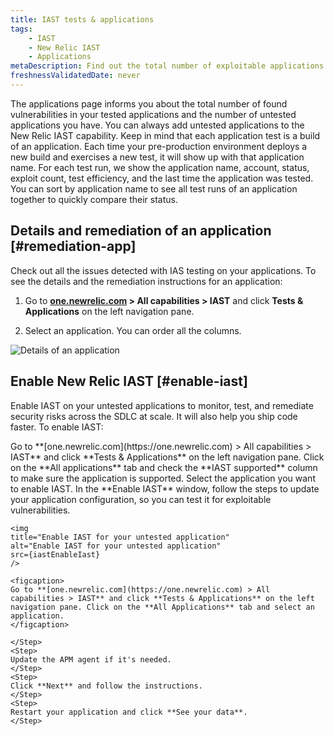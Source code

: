 ```yaml
---
title: IAST tests & applications
tags:
    - IAST
    - New Relic IAST
    - Applications
metaDescription: Find out the total number of exploitable applications and safe applications you have.
freshnessValidatedDate: never
---
```





The applications page informs you about the total number of found vulnerabilities in your tested applications and the number of untested applications you have. You can always add untested applications to the New Relic IAST capability. Keep in mind that each application test is a build of an application. Each time your pre-production environment deploys a new build and exercises a new test, it will show up with that application name. For each test run, we show the application name, account, status, exploit count, test efficiency, and the last time the application was tested. You can sort by application name to see all test runs of an application together to quickly compare their status.

## Details and remediation of an application [#remediation-app]

Check out all the issues detected with IAS testing on your applications. To see the details and the remediation instructions for an application:

1. Go to **[one.newrelic.com](https://one.newrelic.com) > All capabilities > IAST** and click **Tests & Applications** on the left navigation pane.

2. Select an application. You can order all the columns.

<img
    title="Details of an application"
    alt="Details of an application"
    src={iastCoverageSummary}
/>

## Enable New Relic IAST [#enable-iast]

Enable IAST on your untested applications to monitor, test, and remediate security risks across the SDLC at scale. It will also help you ship code faster. To enable IAST:

<Steps>
    <Step>
    Go to **[one.newrelic.com](https://one.newrelic.com) > All capabilities > IAST** and click **Tests & Applications** on the left navigation pane.    
    </Step>
    <Step>
    Click on the **All applications** tab and check the **IAST supported** column to make sure the application is supported. Select the application you want to enable IAST.    
    </Step>
    <Step>
    In the **Enable IAST** window, follow the steps to update your application configuration, so you can test it for exploitable vulnerabilities.

    <img
    title="Enable IAST for your untested application"
    alt="Enable IAST for your untested application"
    src={iastEnableIast}
    />

    <figcaption>
    Go to **[one.newrelic.com](https://one.newrelic.com) > All capabilities > IAST** and click **Tests & Applications** on the left navigation pane. Click on the **All Applications** tab and select an application.
    </figcaption>

    </Step>
    <Step>
    Update the APM agent if it's needed.
    </Step>
    <Step>
    Click **Next** and follow the instructions.    
    </Step>
    <Step>
    Restart your application and click **See your data**.        
    </Step>
</Steps>

